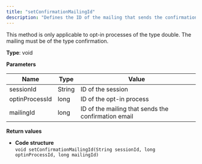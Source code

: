 ```yaml
---
title: "setConfirmationMailingId"
description: "Defines the ID of the mailing that sends the confirmation email in Optimizely Campaign."
---
```


This method is only applicable to opt-in processes of the type double. The mailing must be of the type confirmation.

**Type**: void

**Parameters**

| Name           | Type   | Value                                               |
| -------------- | ------ | --------------------------------------------------- |
| sessionId      | String | ID of the session                                   |
| optinProcessId | long   | ID of the opt-in process                            |
| mailingId      | long   | ID of the mailing that sends the confirmation email |

**Return values**

* **Code structure**  
`void setConfirmationMailingId(String sessionId, long optinProcessId, long mailingId)  
`